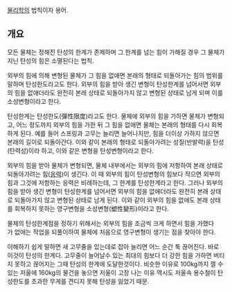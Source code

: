 [[물리학]]의 법칙이자 용어.

== 개요 ==
모든 물체는 정해진 탄성의 한계가 존제하며 그 한계를 넘는 힘이 가해질 경우 그 물체가 지닌 탄성의 힘은 소멸된다는 법칙.

외부의 힘에 의해 변형된 물체가 그 힘을 없애면 본래의 형태로 되돌아가는 힘의 범위를 말하며 탄성한도라고도 한다. 외부의 힘을 받아 생긴 변형이 탄성한계를 넘어서면 외부의 힘을 없애더라도 완전히 본래 상태로 되돌아가지 않고 변형된 상태로 남게 되며 이를 소성변형이라고 한다.

탄성한계는 탄성한도(彈性限度)라고도 한다. 물체에 외부의 힘을 가하면 물체가 변형되고, 어느 정도까지 외부의 힘을 가한 뒤 그 힘을 없애면 물체는 본래의 형태를 다시 회복하게 된다. 예를 들어 스프링과 고무는 늘리면 늘어나지만, 힘을 더이상 가하지 않으면 본래의 길이로 되돌아간다. 이와 같이 본래의 형태로 되돌아가려는 성질(반발력)을 탄성(탄력성)이라 하고, 이와 같은 변형을 탄성변형이라고 한다.

외부의 힘을 받아 물체가 변형되면, 물체 내부에서는 외부의 힘에 저항하여 본래 상태로 되돌아가려는 힘([[응력]])이 생긴다. 이 때 외부의 힘이 탄성변형의 힘보다 작으면 외부의 힘과 그것에 저항하는 응력은 비례하는데, 그 한계를 탄성한계라고 한다. 그러나 외부의 힘을 받아 생긴 변형이 탄성한계를 넘어서면 외부의 힘을 없애더라도 완전히 본래 상태로 되돌아가지 않고 변형된 상태로 남게 된다. 이와 같이 외부의 힘을 없애도 본래 상태를 회복하지 못하는 영구변형을 소성변형(塑性變形)이라고 한다.

물체의 탄성한계점을 정하기 위해서는 외부의 힘을 조금씩 크게 하면서 힘을 가했다가 없애는 작업을 되풀이하여 물체에 처음으로 영구변형이 생기는 점을 찾아야 한다.

이해하기 쉽게 말하면 새 고무줄을 있는데로 잡아 늘리면 어느 순간 툭 끊어진다. 바로 이것이 탄성의 한계다. 고무줄이 늘어날수 있는 최대의 힘보다 더 강한 힘을 가하면 버티지 못하고 끊어지는 그때 탄성의 한계에 도달한것이다. 비슷한 이유로 100kg까지 잴 수 있는 저울에 160kg의 물건을 놓으면 저울이 고장 나는 이유 역시도 저울속 용수철이 탄성한도를 초과한 무게를 견디지 못해 탄성을 잃었기 때문.
